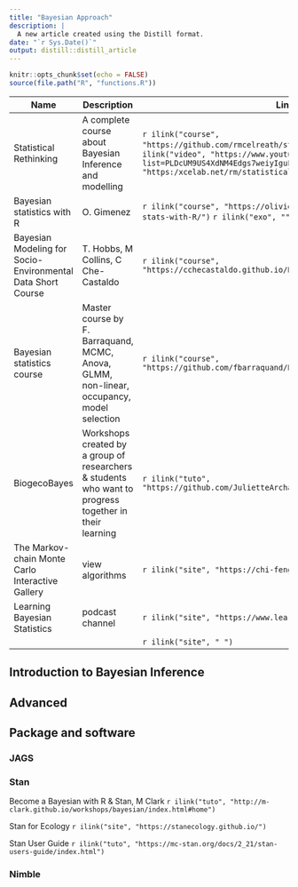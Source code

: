 ```yaml
---
title: "Bayesian Approach"
description: |
  A new article created using the Distill format.
date: "`r Sys.Date()`"
output: distill::distill_article
---
```


```r
knitr::opts_chunk$set(echo = FALSE)
source(file.path("R", "functions.R"))
```



| Name        | Description                 | Links |
|-------------|-----------------------------|-------|
|Statistical Rethinking | A complete course about Bayesian Inference and modelling |`r ilink("course", "https://github.com/rmcelreath/statrethinking_winter2019")` `r ilink("video", "https://www.youtube.com/playlist?list=PLDcUM9US4XdNM4Edgs7weiyIguLSToZRI")``r ilink("book", "https:/xcelab.net/rm/statistical-rethinking/")`|
| Bayesian statistics with R| O. Gimenez          | `r ilink("course", "https://oliviergimenez.github.io/bayesian-stats-with-R/")` `r ilink("exo", "")` `r ilink("video", "")`  |
|Bayesian Modeling for Socio-Environmental Data Short Course| T. Hobbs, M Collins, C Che-Castaldo |`r ilink("course", "https://cchecastaldo.github.io/BayesianShortCourse/index.html")`|
|Bayesian statistics course|Master course by F. Barraquand, MCMC, Anova, GLMM, non-linear, occupancy, model selection  |`r ilink("course", "https://github.com/fbarraquand/Bayesian_statistics_course")`|
|BiogecoBayes|Workshops created by a group of researchers & students who want to progress together in their learning|`r ilink("tuto", "https://github.com/JulietteArchambeau/BiogecoBayes")`|
|The Markov-chain Monte Carlo Interactive Gallery|view algorithms|`r ilink("site", "https://chi-feng.github.io/mcmc-demo/")`|
|Learning Bayesian Statistics|podcast channel  |`r ilink("site", "https://www.learnbayesstats.com/")`|
|  |  |`r ilink("site", " ")`|


## Introduction to Bayesian Inference


## Advanced


## Package and software
### JAGS
### Stan

Become a Bayesian with R & Stan, M Clark `r ilink("tuto", "http://m-clark.github.io/workshops/bayesian/index.html#home")`

Stan for Ecology `r ilink("site", "https://stanecology.github.io/")`

Stan User Guide `r ilink("tuto", "https://mc-stan.org/docs/2_21/stan-users-guide/index.html")`


### Nimble
